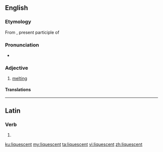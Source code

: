 ==English==

===Etymology===
From {{etyl|la|en}} {{term|liquescens|lang=la}}, present participle of {{term|liquesco|liquescere|lang=la}}

===Pronunciation===
* {{rhymes|ɛsənt|lang=en}}

===Adjective===
{{en-adj}}

# [[melting]]

====Translations====
{{trans-see|liquescent|melting}}

----

==Latin==

===Verb===
{{la-verb-form|liquēscent}}

# {{inflection of|liquēscō||3|p|futr|actv|indc|lang=la}}

[[ku:liquescent]]
[[my:liquescent]]
[[ta:liquescent]]
[[vi:liquescent]]
[[zh:liquescent]]